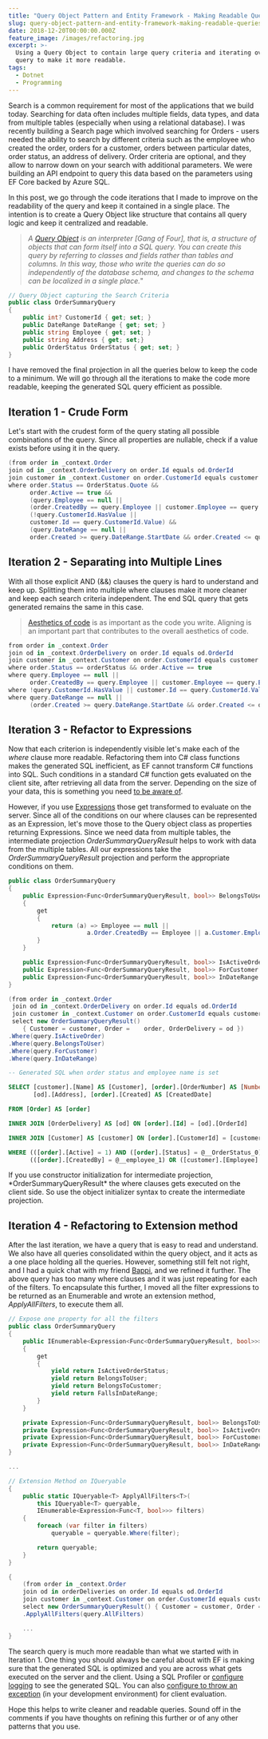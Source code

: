 ```yaml
---
title: "Query Object Pattern and Entity Framework - Making Readable Queries"
slug: query-object-pattern-and-entity-framework-making-readable-queries
date: 2018-12-20T00:00:00.000Z
feature_image: /images/refactoring.jpg
excerpt: >-
  Using a Query Object to contain large query criteria and iterating over the
  query to make it more readable.
tags:
  - Dotnet
  - Programming
---
```

Search is a common requirement for most of the applications that we build today. Searching for data often includes multiple fields, data types, and data from multiple tables (especially when using a relational database). I was recently building a Search page which involved searching for Orders - users needed the ability to search by different criteria such as the employee who created the order, orders for a customer, orders between particular dates, order status, an address of delivery. Order criteria are optional, and they allow to narrow down on your search with additional parameters. We were building an API endpoint to query this data based on the parameters using EF Core backed by Azure SQL.

In this post, we go through the code iterations that I made to improve on the readability of the query and keep it contained in a single place. The intention is to create a Query Object like structure that contains all query logic and keep it centralized and readable.

> _A [Query Object](https://martinfowler.com/eaaCatalog/queryObject.html) is an interpreter \[Gang of Four\], that is, a structure of objects that can form itself into a SQL query. You can create this query by referring to classes and fields rather than tables and columns. In this way, those who write the queries can do so independently of the database schema, and changes to the schema can be localized in a single place._"

```csharp
// Query Object capturing the Search Criteria
public class OrderSummaryQuery
{
    public int? CustomerId { get; set; }
    public DateRange DateRange { get; set; }
    public string Employee { get; set; }
    public string Address { get; set;}
    public OrderStatus OrderStatus { get; set; }
}

```

I have removed the final projection in all the queries below to keep the code to a minimum. We will go through all the iterations to make the code more readable, keeping the generated SQL query efficient as possible.

## Iteration 1 - Crude Form

Let's start with the crudest form of the query stating all possible combinations of the query. Since all properties are nullable, check if a value exists before using it in the query.

```csharp
(from order in _context.Order
join od in _context.OrderDelivery on order.Id equals od.OrderId
join customer in _context.Customer on order.CustomerId equals customer.Id
where order.Status == OrderStatus.Quote &&
      order.Active == true &&
      (query.Employee == null ||
      (order.CreatedBy == query.Employee || customer.Employee == query.Employee)) &&
      (!query.CustomerId.HasValue ||
      customer.Id == query.CustomerId.Value) &&
      (query.DateRange == null ||
      order.Created >= query.DateRange.StartDate && order.Created <= query.DateRange.EndDate))

```

## Iteration 2 - Separating into Multiple Lines

With all those explicit AND (&&) clauses the query is hard to understand and keep up. Splitting them into multiple where clauses make it more cleaner and keep each search criteria independent. The end SQL query that gets generated remains the same in this case.

> [Aesthetics of code](/blog/left-align-your-code-for-better-readability/) is as important as the code you write. Aligning is an important part that contributes to the overall aesthetics of code.

```csharp
from order in _context.Order
join od in _context.OrderDelivery on order.Id equals od.OrderId
join customer in _context.Customer on order.CustomerId equals customer.Id
where order.Status == orderStatus && order.Active == true
where query.Employee == null ||
      order.CreatedBy == query.Employee || customer.Employee == query.Employee
where !query.CustomerId.HasValue || customer.Id == query.CustomerId.Value
where query.DateRange == null ||
      (order.Created >= query.DateRange.StartDate && order.Created <= query.DateRange.EndDate)

```

## Iteration 3 - Refactor to Expressions

Now that each criterion is independently visible let's make each of the _where_ clause more readable. Refactoring them into C# class functions makes the generated SQL inefficient, as EF cannot transform C# functions into SQL. Such conditions in a standard C# function gets evaluated on the client site, after retrieving all data from the server. Depending on the size of your data, this is something you need [to be aware of](https://docs.microsoft.com/en-us/ef/core/querying/client-eval#client-evaluation-performance-issues).

However, if you use [Expressions](https://docs.microsoft.com/en-us/dotnet/framework/data/adonet/ef/language-reference/expressions-in-linq-to-entities-queries) those get transformed to evaluate on the server. Since all of the conditions on our where clauses can be represented as an Expression, let's move those to the Query object class as properties returning Expressions. Since we need data from multiple tables, the intermediate projection _OrderSummaryQueryResult_ helps to work with data from the multiple tables. All our expressions take the _OrderSummaryQueryResult_ projection and perform the appropriate conditions on them.

```csharp
public class OrderSummaryQuery
{
    public Expression<Func<OrderSummaryQueryResult, bool>> BelongsToUser
    {
        get
        {
            return (a) => Employee == null ||
                      a.Order.CreatedBy == Employee || a.Customer.Employee == Employee;
        }
    }

    public Expression<Func<OrderSummaryQueryResult, bool>> IsActiveOrder...
    public Expression<Func<OrderSummaryQueryResult, bool>> ForCustomer...
    public Expression<Func<OrderSummaryQueryResult, bool>> InDateRange...
}

```

```csharp
(from order in _context.Order
 join od in _context.OrderDelivery on order.Id equals od.OrderId
 join customer in _context.Customer on order.CustomerId equals customer.Id
 select new OrderSummaryQueryResult()
    { Customer = customer, Order =    order, OrderDelivery = od })
.Where(query.IsActiveOrder)
.Where(query.BelongsToUser)
.Where(query.ForCustomer)
.Where(query.InDateRange)

```

```sql
-- Generated SQL when order status and employee name is set

SELECT [customer].[Name] AS [Customer], [order].[OrderNumber] AS [Number],
       [od].[Address], [order].[Created] AS [CreatedDate]

FROM [Order] AS [order]

INNER JOIN [OrderDelivery] AS [od] ON [order].[Id] = [od].[OrderId]

INNER JOIN [Customer] AS [customer] ON [order].[CustomerId] = [customer].[Id]

WHERE (([order].[Active] = 1) AND ([order].[Status] = @__OrderStatus_0)) AND
      (([order].[CreatedBy] = @__employee_1) OR ([customer].[Employee] = @__employee_2))

```

If you use constructor initialization for intermediate projection, \*OrderSummaryQueryResult\* the where clauses gets executed on the client side. So use the object initializer syntax to create the intermediate projection.

## Iteration 4 - Refactoring to Extension method

After the last iteration, we have a query that is easy to read and understand. We also have all queries consolidated within the query object, and it acts as a one place holding all the queries. However, something still felt not right, and I had a quick chat with my friend [Bappi](https://twitter.com/zpbappi), and we refined it further. The above query has too many where clauses and it was just repeating for each of the filters. To encapsulate this further, I moved all the filter expressions to be returned as an Enumerable and wrote an extension method, _ApplyAllFilters_, to execute them all.

```csharp
// Expose one property for all the filters
public class OrderSummaryQuery
{
    public IEnumerable<Expression<Func<OrderSummaryQueryResult, bool>>> AllFilters
    {
        get
        {
            yield return IsActiveOrderStatus;
            yield return BelongsToUser;
            yield return BelongsToCustomer;
            yield return FallsInDateRange;
        }
    }

    private Expression<Func<OrderSummaryQueryResult, bool>> BelongsToUser...
    private Expression<Func<OrderSummaryQueryResult, bool>> IsActiveOrder...
    private Expression<Func<OrderSummaryQueryResult, bool>> ForCustomer...
    private Expression<Func<OrderSummaryQueryResult, bool>> InDateRange...
}

...

// Extension Method on IQueryable
{
    public static IQueryable<T> ApplyAllFilters<T>(
        this IQueryable<T> queryable,
        IEnumerable<Expression<Func<T, bool>>> filters)
    {
        foreach (var filter in filters)
            queryable = queryable.Where(filter);

        return queryable;
    }
}

```

```csharp
{
    (from order in _context.Order
    join od in orderDeliveries on order.Id equals od.OrderId
    join customer in _context.Customer on order.CustomerId equals customer.Id
    select new OrderSummaryQueryResult() { Customer = customer, Order = order, OrderDelivery = od })
    .ApplyAllFilters(query.AllFilters)

    ...
}

```

The search query is much more readable than what we started with in Iteration 1. One thing you should always be careful about with EF is making sure that the generated SQL is optimized and you are across what gets executed on the server and the client. Using a SQL Profiler or [configure logging](https://docs.microsoft.com/en-us/ef/core/miscellaneous/logging) to see the generated SQL. You can also [configure to throw an exception](https://docs.microsoft.com/en-us/ef/core/querying/client-eval#optional-behavior-throw-an-exception-for-client-evaluation) (in your development environment) for client evaluation.

Hope this helps to write cleaner and readable queries. Sound off in the comments if you have thoughts on refining this further or of any other patterns that you use.
